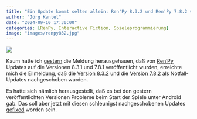 ```yaml
---
title: "Ein Update kommt selten allein: Ren'Py 8.3.2 und Ren'Py 7.8.2 veröffentlicht"
author: "Jörg Kantel"
date: "2024-09-10 17:30:00"
categories: [RenPy, Interactive Fiction, Spieleprogrammierung]
image: "images/renpy832.jpg"
---
```


[![](images/renpy832-b.jpg)](https://www.flickr.com/photos/schockwellenreiter/53985715769/)

Kaum hatte ich [gestern](https://kantel.github.io/posts/2024090901_renpy_updates/) die Meldung herausgehauen, daß von [Ren'Py](http://cognitiones.kantel-chaos-team.de/multimedia/spieleprogrammierung/renpy.html) Updates auf die Versionen 8.3.1 und 7.8.1 veröffentlicht wurden, erreichte mich die Eilmeldung, daß die [Version 8.3.2](https://www.renpy.org/release/8.3.2) und die [Version 7.8.2](https://www.renpy.org/release/8.3.2) als Notfall-Updates nachgeschoben wurden.

Es hatte sich nämlich herausgestellt, daß es bei den gestern veröffentlichten Versionen Probleme beim Start der Spiele unter Android gab. Das soll aber jetzt mit diesen schleunigst nachgeschobenen Updates [gefixed](https://www.renpy.org/doc/html/changelog.html#renpy-8-3-2) worden sein.